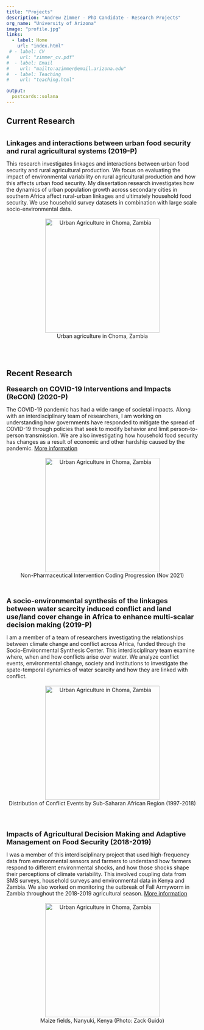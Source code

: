 ```yaml
---
title: "Projects"
description: "Andrew Zimmer - PhD Candidate - Research Projects"
org_name: "University of Arizona"
image: "profile.jpg"
links:
  - label: Home
    url: "index.html"
 # - label: CV
#    url: "zimmer_cv.pdf"
#  - label: Email
#    url: "mailto:azimmer@email.arizona.edu"
#  - label: Teaching
#    url: "teaching.html"

output:
  postcards::solana
---
```

## Current Research

<br>
<font size="4"> **Linkages and interactions between urban food security and rural agricultural systems (2019-P)**</font> 
<br>

This research investigates linkages and interactions between urban food security and rural agricultural production. We focus on evaluating the impact of environmental variability on rural agricultural production and how this affects urban food security. My dissertation research investigates how the dynamics of urban population growth across secondary cities in southern Africa affect rural-urban linkages and ultimately household food security. We use household survey datasets in combination with large scale socio-environmental data. 
<center>
<br>
![Urban Agriculture in Choma, Zambia](urban_ag.jpg){width=300px; height=300px}
<br>
Urban agriculture in Choma, Zambia
</center>
<br>
<br>

## Recent Research

<font size="4"> **Research on COVID-19 Interventions and Impacts (ReCON) (2020-P)**</font> 
<br>

The COVID-19 pandemic has had a wide range of societal impacts. Along with an interdisciplinary team of researchers, I am working on understanding how governments have responded to mitigate the spread of COVID-19 through policies that seek to modify behavior and limit person-to-person transmission. We are also investigating how household food security has changes as a result of economic and other hardship caused by the pandemic. [More information][recon]
<center>
<br>
![Urban Agriculture in Choma, Zambia](covidmap.jpg){width=300px; height=300px}
<br>
Non-Pharmaceutical Intervention Coding Progression (Nov 2021)
</center>
<br>
<br>
<font size="4"> **A socio-environmental synthesis of the linkages between water scarcity induced conflict and land use/land cover change in Africa to enhance multi-scalar decision making (2019-P)**</font> 
<br>

I am a member of a team of researchers investigating the relationships between climate change and conflict across Africa, funded through the Socio-Environmental Synthesis Center. This interdisciplinary team examine where, when and how conflicts arise over water. We analyze conflict events, environmental change, society and institutions to investigate the spate-temporal dynamics of water scarcity and how they are linked with conflict.
<center>
<br>
![Urban Agriculture in Choma, Zambia](sesync.jpg){width=300px; height=300px}
<br>
Distribution of Conflict Events by Sub-Saharan African Region (1997-2018)
</center>
<br>

<br>
<font size="4"> **Impacts of Agricultural Decision Making and Adaptive Management on Food Security (2018-2019)**</font> 
<br>

I was a member of this interdisciplinary project that used high-frequency data from environmental sensors and farmers to understand how farmers respond to different environmental shocks, and how those shocks shape their perceptions of climate variability. This involved coupling data from SMS surveys, household surveys and environmental data in Kenya and Zambia. We also worked on monitoring the outbreak of Fall Armyworm in Zambia throughout the 2018-2019 agricultural season. [More information][faw]
<center>
<br>
![Urban Agriculture in Choma, Zambia](kenya.jpg){width=300px; height=300px}
<br>
Maize fields, Nanyuki, Kenya (Photo: Zack Guido)
</center>
<br>
<br>

[recon]:https://covidinterventions.arizona.edu
[faw]:http://www.faw.environment.arizona.edu/about_us.html


